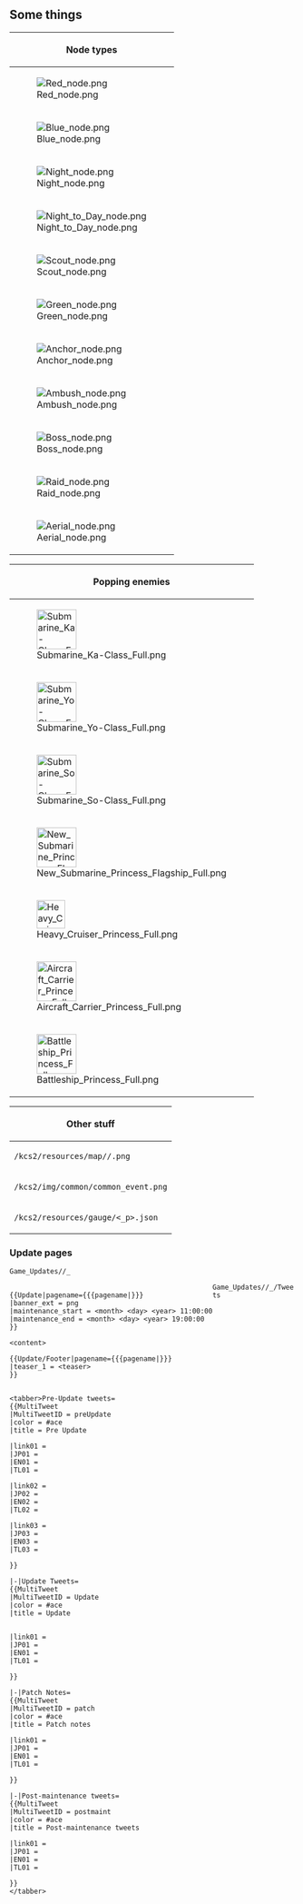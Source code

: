 {{NodeInfo
|AB
|Raid
|Rotaited
|Armored Carrier Demon
|Armored Carrier Princess
|Floating Fortress/III	
|Anchorage Demon
|Anchorage Princess
|Southern Demon
|Southern War Demon
|Southern War Princess
|Airfield Princess/IV
|Harbour Princess
|Isolated Island Demon/IV
|Northern Princess/Final	
|Aircraft Carrier Demon/Strong	
|Midway Princess/Final
|Aircraft Carrier Princess/Kai III
|Aircraft Carrier Water Demon/Final	
|Harbour Water Demon/IV	
|Anchorage Water Demon/IV	
|Seaplane Tender Princess/III	
|Supply Depot Princess/Damaged III	
|Isolated Island Princess/II
|Lycoris Princess/III		
|Harbour Summer Princess/Damaged III		
|Seaplane Tender Water Princess/III		
|Abyssal Jellyfish Princess/III	
|Abyssal Twin Princesses/Damaged III	
|Escort Princess/III	
|Northernmost Landing Princess/III	
|Northern Water Princess/Damaged III	
|French Battleship Princess/Damaged III	
|Aircraft Carrier Summer Demon	
|Aircraft Carrier Summer Princess/B	
|Supply Depot Summer Princess/II	
|European Princess/Damaged III	
|Night Strait Princesses/Damaged III	
|Escort Water Princess/Damaged III	
|Abyssal Crane Princess/Damaged III
|Supply Depot Princess Vacation Mode/III
|Anchorage Water Demon Vacation Mode/III
|German Escort Princess/Damaged III
|French Battleship Princess Vacation Mode/Damaged III
|European Water Princess/Damaged III
|Abyssal Sun Princess/Damaged III
|Northern Little Sister/Damaged III
|Supply Depot Princess B/Damaged III
|Supply Depot Princess B Summer Landing Mode/Damaged III
|South Pacific Aircraft Carrier Princess/Damaged III
}}
==Some things==
{| class="wikitable" style="display: inline-table;"
|-
! colspan=2 style="text-align:center;" |Node types
|-
|[[File:Red node.png]]
|Day
|-
|[[File:Blue node.png]]
|No battle
|-
|[[File:Night node.png]]
|Night
|-
|[[File:Night to Day node.png]]
|Night to day
|-
|[[File:Scout node.png]]
|Scout (6-3)
|-
|[[File:Green node.png]]
|Resource
|-
|[[File:Anchor node.png]]
|Anchor
|-
|[[File:Ambush node.png]]
|Ambush
|-
|[[File:Boss node.png]]
|Boss
|-
|[[File:Raid node.png]]
|Air defense
|-
|[[File:Aerial node.png]]
|Air battle
|}

{| class="wikitable" style="display: inline-table;"
|-
! colspan=2 style="text-align:center;" |Popping enemies
|-
|[[File:Submarine Ka-Class Full.png|70px]]
|SS Ka
|-
|[[File:Submarine Yo-Class Full.png|70px]]
|SS Yo
|-
|[[File:Submarine So-Class Full.png|70px]]
|SS So
|-
|[[File:New Submarine Princess Flagship Full.png|70px]]
|SSH loli
|-
|[[File:Heavy Cruiser Princess Full.png|50px]]
|CAH
|-
|[[File:Aircraft Carrier Princess Full.png|70px]]
|CVH
|-
|[[File:Battleship Princess Full.png|70px]]
|BBH
|}
{| class="wikitable" style="display: inline-table;"
|-
! colspan=2 style="text-align:center;" |Other stuff
|-
|<code>/kcs2/resources/map/<event-id>/<map-id>.png</code>
|Map banners
|-
|<code>/kcs2/img/common/common_event.png</code>
|Locks
|-
|<code>/kcs2/resources/gauge/<event-id><map-id><_p>.json</code>
|Gauges
|}
{{clear}}
===Update pages===
<code>Game_Updates/<year>/<month>_<ordinal_day></code>
<div class="mw-collapsible mw-collapsed" style="float:left;">{{clear}}<pre>
{{Update|pagename={{{pagename|}}}
|banner_ext = png
|maintenance_start = <month> <day> <year> 11:00:00
|maintenance_end = <month> <day> <year> 19:00:00
}}

<content>

{{Update/Footer|pagename={{{pagename|}}}
|teaser_1 = <teaser>
}}
</pre></div>

{{clear}}

<code>Game_Updates/<year>/<month>_<ordinal_day>/Tweets</code>
<div class="mw-collapsible mw-collapsed" style="float:left;">{{clear}}<pre>
<tabber>Pre-Update tweets=
{{MultiTweet
|MultiTweetID = preUpdate
|color = #ace
|title = Pre Update

|link01 = 
|JP01 = 
|EN01 = 
|TL01 = 

|link02 =
|JP02 = 
|EN02 = 
|TL02 = 

|link03 =
|JP03 = 
|EN03 = 
|TL03 = 

}}

|-|Update Tweets=
{{MultiTweet
|MultiTweetID = Update
|color = #ace
|title = Update


|link01 =
|JP01 = 
|EN01 = 
|TL01 = 

}}

|-|Patch Notes=
{{MultiTweet
|MultiTweetID = patch
|color = #ace
|title = Patch notes

|link01 =
|JP01 = 
|EN01 = 
|TL01 = 

}}

|-|Post-maintenance tweets=
{{MultiTweet
|MultiTweetID = postmaint
|color = #ace
|title = Post-maintenance tweets

|link01 =
|JP01 = 
|EN01 = 
|TL01 = 

}}
</tabber>
</pre>